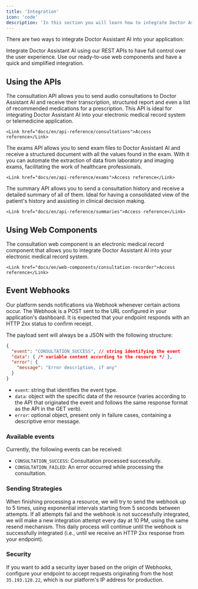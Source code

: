 ```yaml
---
title: 'Integration'
icon: 'code'
description: 'In this section you will learn how to integrate Doctor Assistant AI into your application.'
---
```


There are two ways to integrate Doctor Assistant AI into your application:

<CardGroup cols={2}>
  <Card title="APIs" icon="code">
    Integrate Doctor Assistant AI using our REST APIs to have full control over the user experience.
  </Card>
  <Card title="Web Components" icon="browser">
    Use our ready-to-use web components and have a quick and simplified integration.
  </Card>
</CardGroup>

## Using the APIs

<AccordionGroup>
  <Accordion title="Consultation API" icon="stethoscope">
    The consultation API allows you to send audio consultations to Doctor Assistant AI and receive their transcription, structured report
    and even a list of recommended medications for a prescription. This API is ideal for integrating Doctor Assistant AI into your
    electronic medical record system or telemedicine application.

    <Link href="docs/en/api-reference/consultations">Access reference</Link>
  </Accordion>
  <Accordion title="Exams API" icon="file-medical">
    The exams API allows you to send exam files to Doctor Assistant AI and receive a structured document with all the values
    found in the exam. With it you can automate the extraction of data from laboratory and imaging exams, facilitating the work
    of healthcare professionals.

    <Link href="docs/en/api-reference/exams">Access reference</Link>
  </Accordion>
  <Accordion title="Summary API" icon="clipboard-list">
    The summary API allows you to send a consultation history and receive a detailed summary of all of them. Ideal for having a
    consolidated view of the patient's history and assisting in clinical decision making.

    <Link href="docs/en/api-reference/summaries">Access reference</Link>
  </Accordion>
</AccordionGroup>

## Using Web Components

<AccordionGroup>
  <Accordion title="Consultation Recorder" icon="stethoscope">
    The consultation web component is an electronic medical record component that allows you to integrate Doctor Assistant AI into your electronic medical record system.

    <Link href="docs/en/web-components/consultation-recorder">Access reference</Link>
  </Accordion>
</AccordionGroup>

## Event Webhooks

Our platform sends notifications via Webhook whenever certain actions occur. The Webhook is a POST sent to the URL configured in your application's dashboard. It is expected that your endpoint responds with an HTTP 2xx status to confirm receipt.

The payload sent will always be a JSON with the following structure:

```json
{
  "event": "CONSULTATION_SUCCESS", // string identifying the event
  "data": { /* variable content according to the resource */ },
  "error": {
    "message": "Error description, if any"
  }
}
```

- `event`: string that identifies the event type.
- `data`: object with the specific data of the resource (varies according to the API that originated the event and follows the same response format as the API in the GET verb).
- `error`: optional object, present only in failure cases, containing a descriptive error message.

### Available events

Currently, the following events can be received:

- `CONSULTATION_SUCCESS`: Consultation processed successfully.
- `CONSULTATION_FAILED`: An error occurred while processing the consultation.

### Sending Strategies

When finishing processing a resource, we will try to send the webhook up to 5 times, using exponential intervals starting from 5 seconds between attempts. If all attempts fail and the webhook is not successfully integrated, we will make a new integration attempt every day at 10 PM, using the same resend mechanism. This daily process will continue until the webhook is successfully integrated (i.e., until we receive an HTTP 2xx response from your endpoint).

### Security

If you want to add a security layer based on the origin of Webhooks, configure your endpoint to accept requests originating from the host `35.193.128.22`, which is our platform's IP address for production.
